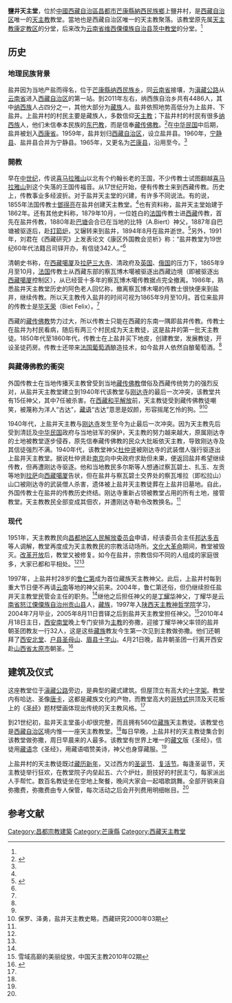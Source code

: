 '''鹽井天主堂'''，位於[[中國|中國]][[西藏自治區|西藏自治區]][[昌都市|昌都市]][[芒康縣|芒康縣]][[納西民族鄉|納西民族鄉]]上鹽井村，是[[西藏自治区|西藏自治区]]唯一的[[天主教|天主教]]教堂。當地也是西藏自治区唯一的天主教聚落。该教堂原先属[[天主教康定教区|天主教康定教区]]的分堂，后来改为[[云南省|云南省]][[维西傈僳族自治县|维西傈僳族自治县]][[茨中教堂|茨中教堂]]的分堂。<ref name=paul/>

==历史==
===地理民族背景===
盐井因为当地产盐而得名，位于[[芒康縣|芒康縣]][[纳西民族乡|纳西民族乡]]，同[[云南省|云南省]]接壤，为[[滇藏公路|滇藏公路]]从[[云南省|云南省]]进入[[西藏自治区|西藏自治区]]的第一站。到2011年左右，纳西族自治乡共有4486人，其中[[纳西族|纳西族]]人占四分之一，其他大部分为[[藏族|藏族]]人。盐井依照地势高低分为上盐井、下盐井。上盐井村的村民主要是藏族人，多数信仰[[天主教|天主教]]；下盐井村的村民有很多[[纳西族|纳西族]]人，他们未信奉本民族的[[东巴教|东巴教]]，而是信奉[[藏传佛教|藏传佛教]]。<ref name=zgxww>{{Cite web |url=http://www.chinanews.com/gn/2011/07-14/3182834.shtml |title=西藏盐井的文化交融：茶马互市打开藏族村落大门，中国新闻网，2011-07-14 |accessdate=2014-05-22 |archive-date=2014-05-22 |archive-url=https://web.archive.org/web/20140522195630/http://www.chinanews.com/gn/2011/07-14/3182834.shtml |dead-url=no }}</ref>在[[中华民国|中华民国]]中后期，盐井被划入[[西康省|西康省]]。1959年，盐井划归[[西藏自治区|西藏自治区]]，设立盐井县。1960年，[[宁静县|宁静县]]、盐井县合并为宁静县。1965年，又更名为[[芒康县|芒康县]]，沿用至今。<ref name=paul/>
===開教===
早在[[中世纪|中世纪]]，传说[[喜马拉雅山|喜马拉雅山]]以北有个约翰长老的王国，不少传教士试图翻越[[喜马拉雅山|喜马拉雅山]]到这个失落的王国传福音。从17世纪开始，便有传教士来到西藏传教。历史上，传教事业多经波折。对于盐井天主堂的兴建，有许多不同说法。有的说，1855年法国传教士[[鄧得亮|鄧得亮]]在盐井创建天主教堂。<ref name=zgxww/>也有资料称，盐井天主堂始建于1862年。还有其他史料称，1879年10月，一位姓白的[[法国|法国]]传教士进[[西藏|西藏]]传教，首先在盐井传教，1880年赴[[巴塘|巴塘]]会合已在当地的比特（A.Biert）神父，1887年自巴塘被驱逐后，赴[[打箭炉|打箭炉]]，又辗转来到盐井，1894年8月在盐井逝世。<ref name=zgxzw>{{Cite web |url=http://info.tibet.cn/newzt/rsxzzt/xzsm/200507/t20050726_44316.htm |title=盐井天主教堂，中国西藏网，2005-07-26 |accessdate=2014-05-22 |archive-date=2014-05-22 |archive-url=https://web.archive.org/web/20140522195702/http://info.tibet.cn/newzt/rsxzzt/xzsm/200507/t20050726_44316.htm |dead-url=no }}</ref>另外，1991年，刘君在《西藏研究》上发表论文《康区外国教会览析》称：“盐井教堂为19世纪60年代法籍吕司铎开办，有信徒342人。”<ref name=paul/>

清朝史书称，在[[西藏|西藏]][[噶厦|噶厦]]及[[拉萨三大寺|拉萨三大寺]]、清政府及[[英国|英国]]、[[俄国|俄国]]的压力下，1865年9月至10月，[[法国|法国]]传教士从西藏东部的察瓦博木噶被驱逐出西藏边境（即被驱逐出[[西藏|西藏]][[噶厦|噶厦]]控制区），从已经营十多年的察瓦博木噶传教据点完全撤离。1986年，熟悉盐井天主教堂历史的阿色老人回忆称，撤离察瓦博木噶的传教士很快便来到盐井，继续传教。所以天主教传入盐井的时间可视为1865年9月至10月。首位来盐井的传教士是[[毕天荣|毕天荣]]（Biet Felix）。<ref name=paul/>

西藏的[[藏传佛教|藏传佛教]]势力过大，所以传教士只能在西藏的东南一隅即盐井传教。传教士在盐井为村民看病，随后有两三个村民成为天主教徒，这是盐井的第一批天主教徒。1850年代至1860年代，传教士在上盐井买下地皮，创建教堂，发展教徒，开设圣徒药房。传教士还带来[[法国|法国]][[葡萄酒|葡萄酒]]酿造技术，如今盐井人依然自酿葡萄酒。<ref name=zgxww/>

===與藏傳佛教的衝突===
外国传教士在当地传播天主教曾受到当地[[藏传佛教|藏传佛教]]僧俗及西藏传统势力的强烈反对，从盐井天主教堂建立到1940年代该教堂与[[刚达寺|刚达寺]]的最后一次冲突，该教堂共有15任神父，其中7任被杀害。在[[西藏和平解放|西藏和平解放]]前，天主教徒受到藏传佛教徒嘲笑，被蔑称为洋人“古达”，[[藏语|藏语]]“古达”意思是奴颜，形容摇尾乞怜的狗。<ref name=zgxww/><ref name=paul>保罗、泽勇，盐井天主教史略，西藏研究2000年03期</ref>

1940年代，上盐井天主教与[[刚达寺|刚达寺]]发生至今为止最后一次冲突。因为天主教先后受到清廷及[[中华民国|中华民国]]政府与当地驻军的保护，天主教的努力越来越大，原属刚达寺的土地被教堂逐步侵吞，原先信奉藏传佛教的民众大批皈依天主教，导致刚达寺及其信徒强烈不满。1940年代，该教堂神父[[杜仲贤|杜仲贤]]被刚达寺的武装僧人强行驱逐出上盐井天主教堂。据说杜仲贤赴[[南京|南京]]向中央政府求助但未果，便返回盐井希望继续传教，但再遭刚达寺驱逐。他和当地教民多尔斯等人想通过察瓦碧土、扎玉、左贡等地到[[拉萨|拉萨]]向[[西藏|西藏]][[噶厦|噶厦]]告状，但在盐井与察瓦碧土交界处的察瓦堆拉（即松拉山）山口被刚达寺的武装僧人杀害，遗体被上盐井天主教徒葬在上盐井旧墓地。自此，外国传教士在盐井的传教历史终结。刚达寺重新占领被教堂占用的所有土地，接管教堂。天主教教民全部变成其佃农，并遭刚达寺勒令改教换名。<ref name=paul/>
===现代===
1951年，天主教教民向[[昌都地区人民解放委员会|昌都地区人民解放委员会]]申请，经该委员会主任[[邦达多吉|邦达多吉]]等人调解，教堂再度成为天主教教民的宗教活动场所。[[文化大革命|文化大革命]]期间，教堂被毁灭。[[改革开放|改革开放]]后，教堂又被修复。如今在盐井，宗教信仰不同的人组成的家庭很多，大家已都和平相处。<ref name=zgxww/><ref name=paul/>

1997年，上盐井村28岁的[[鲁仁第|鲁仁第]]成为首位藏族天主教神父。此后，上盐井村每到重大节日便不再请[[云南|云南]]等地的神父前来。2004年，鲁仁第还俗，但仍继续担任盐井天主教堂民管会主任的职务。<ref name=zgxww/>继他之后担任神父的是[[丁耀华|丁耀华]]神父，丁耀华是[[云南省|云南省]][[怒江傈僳族自治州|怒江傈僳族自治州]][[贡山县|贡山县]]人，[[藏族|藏族]]，1997年入[[陕西天主教神哲学院|陕西天主教神哲学院]]学习，2004年7月毕业，2005年8月11日晋铎之后到盐井天主教堂担任神父。<ref>雪域高巅的美丽绽放，中国天主教2010年02期</ref>2010年4月18日主日，[[西安南堂|西安南堂]]晚上专门安排为[[主教|主教]]的弥撒，迎接丁耀华神父率领的盐井朝圣团教友一行32人，这是这些[[藏族|藏族]]教友今生第一次见到主教做弥撒。他们还朝拜了[[西安北堂|西安北堂]]、[[户县圣母山|户县圣母山]]、[[眉县十字山|眉县十字山]]。4月21日晚，盐井朝圣团一行离开西安赴[[山西省|山西省]][[太原市|太原市]]朝圣。<ref>{{Cite web |url=http://www.chinacatholic.org/index.php?m=content&c=index&a=show&catid=9&id=14352 |title=西藏教友赴西安朝圣，信德网，2010-04-28 |accessdate=2014-05-22 |archive-date=2014-05-22 |archive-url=https://web.archive.org/web/20140522194457/http://www.chinacatholic.org/index.php?m=content&c=index&a=show&catid=9&id=14352 |dead-url=no }}</ref>

==建筑及仪式==
这座教堂位于[[滇藏公路|滇藏公路]]旁边，是典型的藏式建筑。但屋顶立有高大的[[十字架|十字架]]。教堂内有哈达、圣像[[唐卡|唐卡]]，这都是藏族文化的产物，而教堂高大的[[哥特式|哥特式]]拱顶及天花板上的《[[圣经|圣经]]》题材壁画体现出传统的天主教风格。<ref name=zgxww/>

到21世纪初，盐井天主堂虽小却很完整，而且拥有560位[[藏族|藏族]]天主教徒。该教堂也是[[西藏自治区|西藏自治区]]境内惟一一座天主教教堂。<ref name=zgxzw/>每日早晚，上盐井村的天主教徒集合到该教堂做弥撒，周日早晨来的人最多。该教堂有世界上唯一的[[藏文|藏文]]版《圣经》，信徒用[[藏语|藏语]]念《圣经》，用藏语唱赞美诗，神父也身穿藏服。<ref name=zgxww/>

上盐井村的天主教徒既过[[藏历新年|藏历新年]]，又过西方的[[圣诞节|圣诞节]]、[[复活节|复活节]]。每逢圣诞节，天主教徒举行狂欢，在教堂院子内垒起五、六个炉灶，厨技好的村民主勺，每家派出人手帮忙。数百名教徒坐在空地上聚餐，晚间大家会一起唱歌跳舞。全部开销来自弥撒费，弥撒费由专人保管，每次活动之后会开列费用明细帐目。<ref name=zgxww/>

==参考文献==
{{reflist}}

[[Category:昌都宗教建築|Category:昌都宗教建築]]
[[Category:芒康縣|Category:芒康縣]]
[[Category:西藏天主教堂|Category:西藏天主教堂]]